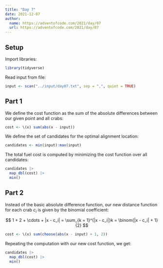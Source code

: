 ```yaml
---
title: "Day 7"
date: 2021-12-07
author:
  name: https://adventofcode.com/2021/day/07
  url: https://adventofcode.com/2021/day/07
---
```


## Setup

Import libraries:

```r

library(tidyverse)

```

Read input from file:

```r

input <- scan("../input/day07.txt", sep = ",", quiet = TRUE)

```

## Part 1

We define the cost function as the sum of the absolute differences between our given point and all crabs:

```r

cost <- \(x) sum(abs(x - input))

```

We define the set of candidates for the optimal alignment location:

```r

candidates <- min(input):max(input)

```

The total fuel cost is computed by minimizing the cost function over all candidates:

```r

candidates |> 
  map_dbl(cost) |> 
  min()

```

## Part 2

Instead of the basic absolute difference function, our new distance function for each crab $c_i$ is given by the binomial coefficient:

$$
1 + 2 + \cdots + |x - c_i| = \sum_{k = 1}^{|x - c_i|}k  = \binom{|x - c_i| + 1}{2}
$$

```r

cost <- \(x) sum(choose(abs(x - input) + 1, 2))

```

Repeating the computation with our new cost function, we get:

```r

candidates |> 
  map_dbl(cost) |> 
  min()

```
